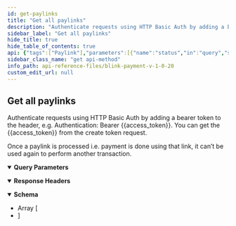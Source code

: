 ```yaml
---
id: get-paylinks
title: "Get all paylinks"
description: "Authenticate requests using HTTP Basic Auth by adding a bearer token to the header, e.g. Authentication: Bearer {{access_token}}. You can get the {{access_token}} from the create token request."
sidebar_label: "Get all paylinks"
hide_title: true
hide_table_of_contents: true
api: {"tags":["Paylink"],"parameters":[{"name":"status","in":"query","schema":{"type":"string"},"example":"unpaid","description":"Paylink status","required":true},{"name":"amount","in":"query","schema":{"type":"integer"},"example":1,"description":"Transaction amount.","required":true},{"schema":{"type":"string"},"in":"query","name":"customer_name","description":"Customer name.","required":true},{"schema":{"type":"string"},"in":"query","name":"amount_gt","description":"Amount should be greater than specified value","required":true},{"schema":{"type":"string"},"in":"query","name":"amount_lt","description":"Amount should be less than specified value","required":true}],"responses":{"200":{"description":"","headers":{},"content":{"application/json":{"schema":{"type":"array","items":{"type":"object","properties":{"id":{"type":"integer"},"paylink_url":{"type":"string"},"status":{"type":"string"},"created_by":{"type":"string"},"amount":{"type":"integer"},"currency":{"type":"string"},"transaction_type":{"type":"string"},"customer_name":{"type":"string"},"customer_email":{"type":"string"},"phone_number":{"type":"string"},"payment_method":{"type":"array","items":{"type":"string"}},"is_decide_amount":{"type":"boolean"},"notes":{"type":"string"}}}},"examples":{"Example":{"value":[{"id":123,"paylink_url":"https://dev.blinkpayment.co.uk/codatdev/l/asdhgl8","status":"Unpaid","created_by":"Test developer","amount":1,"currency":"GBP","transaction_type":"SALE","customer_name":"Demo Customer","customer_email":"demo123@gmail.com","phone_number":"2374993932","payment_method":["credt-card","open-banking"],"is_decide_amount":true,"notes":"test"},{"id":124,"paylink_url":"https://dev.blinkpayment.co.uk/codatdev/l/asdhgl8","status":"Unpaid","created_by":"Test developer","amount":1,"currency":"GBP","transaction_type":"SALE","customer_name":"Demo Customer","customer_email":"demo123@gmail.com","phone_number":"2374993932","payment_method":["open-banking"],"is_decide_amount":true,"notes":"test2"}]}}}}}},"operationId":"get-paylinks","description":"Authenticate requests using HTTP Basic Auth by adding a bearer token to the header, e.g. Authentication: Bearer {{access_token}}. You can get the {{access_token}} from the create token request.\n\nOnce a paylink is processed i.e. payment is done using that link, it can’t be used again to perform another transaction.","security":[{"Authorization":[]}],"method":"get","path":"/api/paylink/v1/paylinks","servers":[{"url":"https://secure.blinkpayment.co.uk"},{"url":"https://gateway2.blinkpayment.co.uk"}],"securitySchemes":{"Authorization":{"type":"apiKey","in":"header","description":"All requests apart from /api/pay/v1/tokens require an authorization header in the form of a bearer access_token. See the token endpoint documentation for further information.","name":"Authorization"}},"info":{"title":"Blink Payment v1.0.20","description":"Blink Payment API Docs","version":"1.0.0","contact":{"name":"Blink Payment","email":"developers@blinkpayment.co.uk","url":"blinkpayment.co.uk"},"license":{"name":"MIT License","url":"https://opensource.org/licenses/MIT"}},"postman":{"name":"Get all paylinks","description":{"content":"Authenticate requests using HTTP Basic Auth by adding a bearer token to the header, e.g. Authentication: Bearer {{access_token}}. You can get the {{access_token}} from the create token request.\n\nOnce a paylink is processed i.e. payment is done using that link, it can’t be used again to perform another transaction.","type":"text/plain"},"url":{"path":["api","paylink","v1","paylinks"],"host":["{{baseUrl}}"],"query":[{"disabled":false,"description":{"content":"(Required) Paylink status","type":"text/plain"},"key":"status","value":""},{"disabled":false,"description":{"content":"(Required) Transaction amount.","type":"text/plain"},"key":"amount","value":""},{"disabled":false,"description":{"content":"(Required) Customer name.","type":"text/plain"},"key":"customer_name","value":""},{"disabled":false,"description":{"content":"(Required) Amount should be greater than specified value","type":"text/plain"},"key":"amount_gt","value":""},{"disabled":false,"description":{"content":"(Required) Amount should be less than specified value","type":"text/plain"},"key":"amount_lt","value":""}],"variable":[]},"header":[{"key":"Accept","value":"application/json"}],"method":"GET","auth":{"type":"apikey","apikey":[{"type":"any","value":"Authorization","key":"key"},{"type":"any","value":"<API Key>","key":"value"},{"type":"any","value":"header","key":"in"}]}}}
sidebar_class_name: "get api-method"
info_path: api-reference-files/blink-payment-v-1-0-20
custom_edit_url: null
---
```



## Get all paylinks



Authenticate requests using HTTP Basic Auth by adding a bearer token to the header, e.g. Authentication: Bearer {{access_token}}. You can get the {{access_token}} from the create token request.

Once a paylink is processed i.e. payment is done using that link, it can’t be used again to perform another transaction.

<details style={{"marginBottom":"1rem"}} data-collapsed={false} open={true}><summary style={{}}><strong>Query Parameters</strong></summary><div><ul><ParamsItem className={"paramsItem"} param={{"name":"status","in":"query","schema":{"type":"string"},"example":"unpaid","description":"Paylink status","required":true}}></ParamsItem><ParamsItem className={"paramsItem"} param={{"name":"amount","in":"query","schema":{"type":"integer"},"example":1,"description":"Transaction amount.","required":true}}></ParamsItem><ParamsItem className={"paramsItem"} param={{"schema":{"type":"string"},"in":"query","name":"customer_name","description":"Customer name.","required":true}}></ParamsItem><ParamsItem className={"paramsItem"} param={{"schema":{"type":"string"},"in":"query","name":"amount_gt","description":"Amount should be greater than specified value","required":true}}></ParamsItem><ParamsItem className={"paramsItem"} param={{"schema":{"type":"string"},"in":"query","name":"amount_lt","description":"Amount should be less than specified value","required":true}}></ParamsItem></ul></div></details><div><ApiTabs><TabItem label={"200"} value={"200"}><div></div><details style={{"textAlign":"left","marginBottom":"1rem"}} data-collaposed={true} open={false}><summary style={{}}><strong>Response Headers</strong></summary><ul style={{"marginLeft":"1rem"}}></ul></details><div><MimeTabs schemaType={"response"}><TabItem label={"application/json"} value={"application/json"}><SchemaTabs><TabItem label={"Schema"} value={"Schema"}><details style={{}} data-collapsed={false} open={true}><summary style={{"textAlign":"left"}}><strong>Schema</strong></summary><div style={{"textAlign":"left","marginLeft":"1rem"}}></div><ul style={{"marginLeft":"1rem"}}><li><div style={{"fontSize":"var(--ifm-code-font-size)","opacity":"0.6","marginLeft":"-.5rem","paddingBottom":".5rem"}}>Array [</div></li><SchemaItem collapsible={false} name={"id"} required={false} schemaName={"integer"} qualifierMessage={undefined} schema={{"type":"integer"}}></SchemaItem><SchemaItem collapsible={false} name={"paylink_url"} required={false} schemaName={"string"} qualifierMessage={undefined} schema={{"type":"string"}}></SchemaItem><SchemaItem collapsible={false} name={"status"} required={false} schemaName={"string"} qualifierMessage={undefined} schema={{"type":"string"}}></SchemaItem><SchemaItem collapsible={false} name={"created_by"} required={false} schemaName={"string"} qualifierMessage={undefined} schema={{"type":"string"}}></SchemaItem><SchemaItem collapsible={false} name={"amount"} required={false} schemaName={"integer"} qualifierMessage={undefined} schema={{"type":"integer"}}></SchemaItem><SchemaItem collapsible={false} name={"currency"} required={false} schemaName={"string"} qualifierMessage={undefined} schema={{"type":"string"}}></SchemaItem><SchemaItem collapsible={false} name={"transaction_type"} required={false} schemaName={"string"} qualifierMessage={undefined} schema={{"type":"string"}}></SchemaItem><SchemaItem collapsible={false} name={"customer_name"} required={false} schemaName={"string"} qualifierMessage={undefined} schema={{"type":"string"}}></SchemaItem><SchemaItem collapsible={false} name={"customer_email"} required={false} schemaName={"string"} qualifierMessage={undefined} schema={{"type":"string"}}></SchemaItem><SchemaItem collapsible={false} name={"phone_number"} required={false} schemaName={"string"} qualifierMessage={undefined} schema={{"type":"string"}}></SchemaItem><SchemaItem collapsible={false} name={"payment_method"} required={false} schemaName={"string[]"} qualifierMessage={undefined} schema={{"type":"array","items":{"type":"string"}}}></SchemaItem><SchemaItem collapsible={false} name={"is_decide_amount"} required={false} schemaName={"boolean"} qualifierMessage={undefined} schema={{"type":"boolean"}}></SchemaItem><SchemaItem collapsible={false} name={"notes"} required={false} schemaName={"string"} qualifierMessage={undefined} schema={{"type":"string"}}></SchemaItem><li><div style={{"fontSize":"var(--ifm-code-font-size)","opacity":"0.6","marginLeft":"-.5rem"}}>]</div></li></ul></details></TabItem><TabItem label={"Example (from schema)"} value={"Example (from schema)"}><ResponseSamples responseExample={"[\n  {\n    \"id\": 0,\n    \"paylink_url\": \"string\",\n    \"status\": \"string\",\n    \"created_by\": \"string\",\n    \"amount\": 0,\n    \"currency\": \"string\",\n    \"transaction_type\": \"string\",\n    \"customer_name\": \"string\",\n    \"customer_email\": \"string\",\n    \"phone_number\": \"string\",\n    \"payment_method\": [\n      \"string\"\n    ],\n    \"is_decide_amount\": true,\n    \"notes\": \"string\"\n  }\n]"} language={"json"}></ResponseSamples></TabItem><TabItem label={"Example"} value={"Example"}><ResponseSamples responseExample={"[\n  {\n    \"id\": 123,\n    \"paylink_url\": \"https://dev.blinkpayment.co.uk/codatdev/l/asdhgl8\",\n    \"status\": \"Unpaid\",\n    \"created_by\": \"Test developer\",\n    \"amount\": 1,\n    \"currency\": \"GBP\",\n    \"transaction_type\": \"SALE\",\n    \"customer_name\": \"Demo Customer\",\n    \"customer_email\": \"demo123@gmail.com\",\n    \"phone_number\": \"2374993932\",\n    \"payment_method\": [\n      \"credt-card\",\n      \"open-banking\"\n    ],\n    \"is_decide_amount\": true,\n    \"notes\": \"test\"\n  },\n  {\n    \"id\": 124,\n    \"paylink_url\": \"https://dev.blinkpayment.co.uk/codatdev/l/asdhgl8\",\n    \"status\": \"Unpaid\",\n    \"created_by\": \"Test developer\",\n    \"amount\": 1,\n    \"currency\": \"GBP\",\n    \"transaction_type\": \"SALE\",\n    \"customer_name\": \"Demo Customer\",\n    \"customer_email\": \"demo123@gmail.com\",\n    \"phone_number\": \"2374993932\",\n    \"payment_method\": [\n      \"open-banking\"\n    ],\n    \"is_decide_amount\": true,\n    \"notes\": \"test2\"\n  }\n]"} language={"json"}></ResponseSamples></TabItem></SchemaTabs></TabItem></MimeTabs></div></TabItem></ApiTabs></div>
      